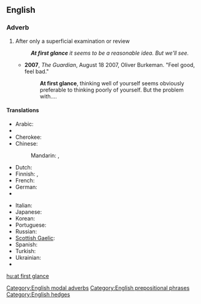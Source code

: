 {{also|at a glance|glance}}
==English==

===Adverb===
{{en-adv|head=[[at]] [[first]] [[glance]]|-}}

# {{context|modal}} After only a superficial examination or review
#: '''''At first glance''' it seems to be a reasonable idea. But we'll see.''
#* '''2007''', ''The Guardian'', August 18 2007, Oliver Burkeman. "Feel good, feel bad."
#*: '''At first glance''', thinking well of yourself seems obviously preferable to thinking poorly of yourself. But the problem with....

====Translations====
{{trans-top|after only a superficial examination or review}}
* Arabic: {{t-|ar|للوهلة الأولى|tr=li-l-wahla al-'uulaa}}
* {{trreq|hy}}
* Cherokee: {{t-|chr|ᎢᎬᏱ ᎠᎪᏩᏛᏗ|tr=igvyi agowadvdi|sc=Cher}}
* Chinese:
*: Mandarin: {{t-|cmn|乍看|tr=zhàkàn|sc=Hani}}, {{t|cmn|看一眼|tr=kàn yīyǎn|sc=Hani}}
* Dutch: {{t-|nl|op het eerste gezicht}}
* Finnish: {{t-|fi|ensisilmäyksellä}}, {{t-|fi|ensinäkemältä}}
* French: {{t+|fr|à première vue}}
* German: {{t-|de|auf den ersten Blick}}
* {{trreq|hi}}
{{trans-mid}}
* Italian: {{t-|it|a prima vista}}
* Japanese: {{t-|ja|一目見ただけで|tr=hitome mita dake-de}}
* Korean: {{t-|ko|일견하여|tr=ilgyeonhayeo|sc=Hang}}
* Portuguese: {{t-|pt|à primeira vista}}
* Russian: {{t+|ru|на первый взгляд|tr=na pérvyj vzgljad}}
* [[Scottish Gaelic]]: {{t-|gd|air a' chiad shealladh}}
* Spanish: {{t-|es|a primera vista}}
* Turkish: {{t-|tr|ilk bakışta}}
* Ukrainian: {{t+|uk|на перший погляд|tr=na pérshji pohliad}}
* {{trreq|vi}}
{{trans-bottom}}

[[Category:English modal adverbs]]
[[Category:English prepositional phrases]]
[[Category:English hedges]]
[[hu:at first glance]]